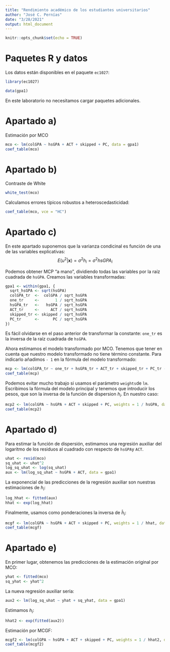 ```yaml
---
title: "Rendimiento académico de los estudiantes universitarios"
author: "José C. Pernías"
date: "3/28/2021"
output: html_document
---
```


```r
knitr::opts_chunk$set(echo = TRUE)
```

# Paquetes R y datos

Los datos están disponibles en el paquete `ec1027`:
```r
library(ec1027)

data(gpa1)
```

En este laboratorio no necesitamos cargar paquetes adicionales.

# Apartado a)

Estimación por MCO
```r
mco <- lm(colGPA ~ hsGPA + ACT + skipped + PC, data = gpa1)
coef_table(mco)
```

# Apartado b)

Contraste de White
```r
white_test(mco)
```

Calculamos errores típicos robustos a heteroscedasticidad:
```r
coef_table(mco, vce = "HC")
```

# Apartado c)

En este apartado suponemos que la varianza condicinal es función de una de las variables explicativas:
$$
E(u^2|\boldsymbol{x}) = \sigma^2 h_i = \sigma^2 hsGPA_i
$$

Podemos obtener MCP "a mano", dividiendo todas las variables por la raíz cuadrada de `hsGPA`. Creamos las variables transformadas:
```r
gpa1 <- within(gpa1, {
  sqrt_hsGPA <- sqrt(hsGPA)
  colGPA_tr  <-  colGPA / sqrt_hsGPA
  one_tr     <-       1 / sqrt_hsGPA
  hsGPA_tr   <-   hsGPA / sqrt_hsGPA
  ACT_tr     <-     ACT / sqrt_hsGPA
  skipped_tr <- skipped / sqrt_hsGPA
  PC_tr      <-      PC / sqrt_hsGPA
})
```

Es fácil olvidarse en el paso anterior de transformar la constante: `one_tr` es la inversa de la raíz cuadrada de `hsGPA`.

Ahora estimamos el modelo transformado por MCO. Tenemos que tener en cuenta que nuestro modelo transformado no tiene término constante. Para indicarlo añadimos `- 1` en la fórmula del modelo transformado:
```r
mcp <- lm(colGPA_tr ~ one_tr + hsGPA_tr + ACT_tr + skipped_tr + PC_tr - 1, data = gpa1)
coef_table(mcp)
```

Podemos evitar mucho trabajo si usamos el parámetro `weights`de `lm`. Escribimos la fórmula del modelo principal y tenemos que introducir los pesos, que son la inversa de la función de dispersion $h_i$. En nuestro caso:
```r
mcp2 <- lm(colGPA ~ hsGPA + ACT + skipped + PC, weights = 1 / hsGPA, data = gpa1)
coef_table(mcp2)
```

# Apartado d)

Para estimar la función de dispersión, estimamos una regresión auxiliar del logaritmo de los residuos al cuadrado con respecto de `hsGPA`y `ACT`.
```r
uhat <- resid(mco)
sq_uhat <- uhat^2
log_sq_uhat <- log(sq_uhat)
aux <- lm(log_sq_uhat ~ hsGPA + ACT, data = gpa1)
```

La exponencial de las predicciones de la regresión auxiliar son nuestras estimaciones de $h_i$:
```r
log_hhat <- fitted(aux)
hhat <- exp(log_hhat)
```

Finalmente, usamos como ponderaciones la inversa de $\hat{h}_i$:
```r
mcgf <- lm(colGPA ~ hsGPA + ACT + skipped + PC, weights = 1 / hhat, data = gpa1)
coef_table(mcgf)
```

# Apartado e)

En primer lugar, obtenemos las predicciones de la estimación original por MCO:
```r
yhat <- fitted(mco)
sq_yhat <- yhat^2
```

La nueva regresión auxiliar sería:
```r
aux2 <- lm(log_sq_uhat ~ yhat + sq_yhat, data = gpa1) 
```

Estimamos $h_i$:
```r
hhat2 <- exp(fitted(aux2))
```

Estimación por MCGF:
```r
mcgf2 <- lm(colGPA ~ hsGPA + ACT + skipped + PC, weights = 1 / hhat2, data = gpa1)
coef_table(mcgf2)
```


